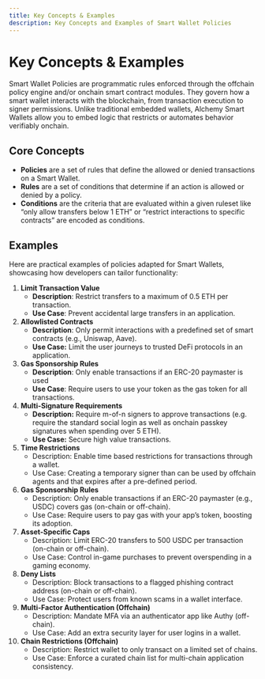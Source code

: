 ```yaml
---
title: Key Concepts & Examples
description: Key Concepts and Examples of Smart Wallet Policies
---
```


# **Key Concepts & Examples**

Smart Wallet Policies are programmatic rules enforced through the offchain policy engine and/or onchain smart contract modules. They govern how a smart wallet interacts with the blockchain, from transaction execution to signer permissions. Unlike traditional embedded wallets, Alchemy Smart Wallets allow you to embed logic that restricts or automates behavior verifiably onchain.

## **Core Concepts**

- **Policies** are a set of rules that define the allowed or denied transactions on a Smart Wallet.
- **Rules** are a set of conditions that determine if an action is allowed or denied by a policy.
- **Conditions** are the criteria that are evaluated within a given ruleset like “only allow transfers below 1 ETH” or “restrict interactions to specific contracts” are encoded as conditions.

## **Examples**

Here are practical examples of policies adapted for Smart Wallets, showcasing how developers can tailor functionality:

1. **Limit Transaction Value**
   - **Description**: Restrict transfers to a maximum of 0.5 ETH per transaction.
   - **Use Case**: Prevent accidental large transfers in an application.
2. **Allowlisted Contracts**
   - **Description**: Only permit interactions with a predefined set of smart contracts (e.g., Uniswap, Aave).
   - **Use Case:** Limit the user journeys to trusted DeFi protocols in an application.
3. **Gas Sponsorship Rules**
   - **Description**: Only enable transactions if an ERC-20 paymaster is used
   - **Use Case**: Require users to use your token as the gas token for all transactions.
4. **Multi-Signature Requirements**
   - **Description:** Require m-of-n signers to approve transactions (e.g. require the standard social login as well as onchain passkey signatures when spending over 5 ETH).
   - **Use Case:** Secure high value transactions.
5. **Time Restrictions**
   - Description: Enable time based restrictions for transactions through a wallet.
   - Use Case: Creating a temporary signer than can be used by offchain agents and that expires after a pre-defined period.
6. **Gas Sponsorship Rules**
   - Description: Only enable transactions if an ERC-20 paymaster (e.g., USDC) covers gas (on-chain or off-chain).
   - Use Case: Require users to pay gas with your app’s token, boosting its adoption.
7. **Asset-Specific Caps**
   - Description: Limit ERC-20 transfers to 500 USDC per transaction (on-chain or off-chain).
   - Use Case: Control in-game purchases to prevent overspending in a gaming economy.
8. **Deny Lists**
   - Description: Block transactions to a flagged phishing contract address (on-chain or off-chain).
   - Use Case: Protect users from known scams in a wallet interface.
9. **Multi-Factor Authentication (Offchain)**
   - Description: Mandate MFA via an authenticator app like Authy (off-chain).
   - Use Case: Add an extra security layer for user logins in a wallet.
10. **Chain Restrictions (Offchain)**
    - Description: Restrict wallet to only transact on a limited set of chains.
    - Use Case: Enforce a curated chain list for multi-chain application consistency.

